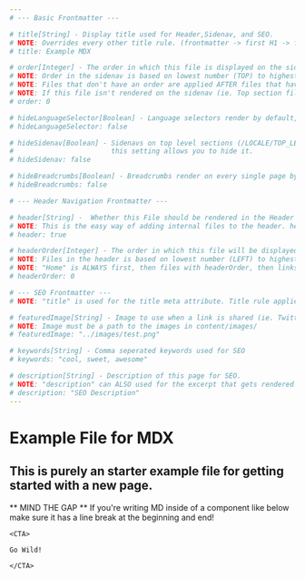 ```yaml
---
# --- Basic Frontmatter --- 

# title[String] - Display title used for Header,Sidenav, and SEO. 
# NOTE: Overrides every other title rule. (frontmatter -> first H1 -> filename) 
# title: Example MDX 

# order[Integer] - The order in which this file is displayed on the sidenav.
# NOTE: Order in the sidenav is based on lowest number (TOP) to highest (BOTTOM).
# NOTE: Files that don't have an order are applied AFTER files that have order in alphabetical order.
# NOTE: If this file isn't rendered on the sidenav (ie. Top section files) this won't matter.
# order: 0

# hideLanguageSelector[Boolean] - Language selectors render by default, setting this to true for your page allows you to hide it. 
# hideLanguageSelector: false

# hideSidenav[Boolean] - Sidenavs on top level sections (/LOCALE/TOP_LEVEL_SECTION/path/to/path/ect) render sidenavs by default,
#                        this setting allows you to hide it.
# hideSidenav: false

# hideBreadcrumbs[Boolean] - Breadcrumbs render on every single page by default, this setting allows you to hide it.
# hideBreadcrumbs: false

# --- Header Navigation Frontmatter ---

# header[String] -  Whether this File should be rendered in the Header Navigation.
# NOTE: This is the easy way of adding internal files to the header. header.mdx gets applied AFTER these.
# header: true

# headerOrder[Integer] - The order in which this file will be displayed on the header. 
# NOTE: Files in the header is based on lowest number (LEFT) to highest (RIGHT).
# NOTE: "Home" is ALWAYS first, then files with headerOrder, then links in header.mdx.
# headerOrder: 0

# --- SEO Frontmatter ---
# NOTE: "title" is used for the title meta attribute. Title rule applies.

# featuredImage[String] - Image to use when a link is shared (ie. Twitter/Facebook)
# NOTE: Image must be a path to the images in content/images/
# featuredImage: "../images/test.png"

# keywords[String] - Comma seperated keywords used for SEO
# keywords: "cool, sweet, awesome"

# description[String] - Description of this page for SEO.
# NOTE: "description" can ALSO used for the excerpt that gets rendered and indexed for searching articles on the site.
# description: "SEO Description"
---
```


# Example File for MDX

## This is purely an starter example file for getting started with a new page. 


<CTA warning>

** MIND THE GAP **
If you're writing MD inside of a component like below make sure it has a line break at the beginning and end!

```md:title=example.mdx
<CTA>

Go Wild!

</CTA>
```

</CTA>
